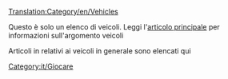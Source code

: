 [[Translation:Category/en/Vehicles]]

Questo è solo un elenco di veicoli. Leggi l'[[it/Manual/Veicoli|articolo principale]] per informazioni sull'argomento veicoli

Articoli in relativi ai veicoli in generale sono elencati qui

[[Category:it/Giocare]]
